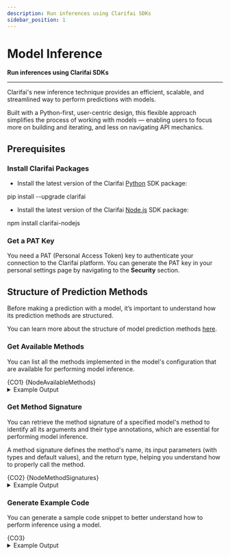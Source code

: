 ```yaml
---
description: Run inferences using Clarifai SDKs
sidebar_position: 1
---
```


# Model Inference

**Run inferences using Clarifai SDKs**
<hr />

Clarifai's new inference technique provides an efficient, scalable, and streamlined way to perform predictions with models. 

Built with a Python-first, user-centric design, this flexible approach simplifies the process of working with models — enabling users to focus more on building and iterating, and less on navigating API mechanics. 



## Prerequisites

### Install Clarifai Packages

- Install the latest version of the Clarifai [Python](https://github.com/Clarifai/clarifai-python/) SDK package:

<Tabs groupId="code">
<TabItem value="bash" label="Bash">
    <CodeBlock className="language-bash"> pip install --upgrade clarifai </CodeBlock>
</TabItem>
</Tabs>

- Install the latest version of the Clarifai [Node.js](https://github.com/Clarifai/clarifai-nodejs) SDK package:

<Tabs groupId="code">
<TabItem value="bash" label="Bash">
    <CodeBlock className="language-bash"> npm install clarifai-nodejs </CodeBlock>
</TabItem>
</Tabs>

### Get a PAT Key

You need a PAT (Personal Access Token) key to authenticate your connection to the Clarifai platform. You can generate the PAT key in your personal settings page by navigating to the **Security** section. 

## Structure of Prediction Methods

Before making a prediction with a model, it’s important to understand how its prediction methods are structured.

You can learn more about the structure of model prediction methods [here](README.mdx#structure-of-prediction-methods).

### Get Available Methods

You can list all the methods implemented in the model's configuration that are available for performing model inference.

<Tabs groupId="code">
<TabItem value="python" label="Python SDK">
    <CodeBlock className="language-python">{CO1}</CodeBlock>
</TabItem>
<TabItem value="node.js" label="Node.js SDK">
    <CodeBlock className="language-javascript">{NodeAvailableMethods}</CodeBlock>
</TabItem>
</Tabs>

<details>
  <summary>Example Output</summary>
    <CodeBlock className="language-text">dict_keys(['predict', 'generate', 'chat'])</CodeBlock>
</details>

### Get Method Signature

You can retrieve the method signature of a specified model's method to identify all its arguments and their type annotations, which are essential for performing model inference. 

A method signature defines the method's name, its input parameters (with types and default values), and the return type, helping you understand how to properly call the method.

<Tabs groupId="code">
<TabItem value="python" label="Python SDK">
    <CodeBlock className="language-python">{CO2}</CodeBlock>
</TabItem>
<TabItem value="node.js" label="Node.js SDK">
    <CodeBlock className="language-javascript">{NodeMethodSignatures}</CodeBlock>
</TabItem>
</Tabs>

<details>
  <summary>Example Output</summary>
    <CodeBlock className="language-text">def predict(prompt: str, image: data_types.Image, images: Any, chat_history: Any, max_tokens: float = 512.0, temperature: float = 1.0, top_p: float = 0.8, reasoning_effort: str = '"low"') -> str:</CodeBlock>
</details>

### Generate Example Code

You can generate a sample code snippet to better understand how to perform inference using a model.

<Tabs groupId="code">
<TabItem value="python" label="Python SDK">
    <CodeBlock className="language-python">{CO3}</CodeBlock>
</TabItem>
</Tabs>

<details>
  <summary>Example Output</summary>
    <CodeBlock className="language-text">{CO4}</CodeBlock>
</details>


<DocCardList items={useCurrentSidebarCategory().items}/>